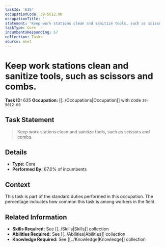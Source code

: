 ```yaml
---
taskId: '635'
occupationCode: 39-5012.00
occupationTitle: ''
statement: 'Keep work stations clean and sanitize tools, such as scissors and combs.'
taskType: Core
incumbentsResponding: 67
collection: Tasks
source: onet
---
```

# Keep work stations clean and sanitize tools, such as scissors and combs.

**Task ID:** 635
**Occupation:** [[../Occupations|Occupation]] with code `39-5012.00`

## Task Statement

> Keep work stations clean and sanitize tools, such as scissors and combs.

## Details

- **Type:** Core
- **Performed By:** 67.0% of incumbents

## Context

This task is part of the standard duties performed in this occupation. The percentage indicates how common this task is among workers in the field.

## Related Information

- **Skills Required:** See [[../Skills|Skills]] collection
- **Abilities Required:** See [[../Abilities|Abilities]] collection
- **Knowledge Required:** See [[../Knowledge|Knowledge]] collection
